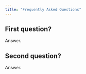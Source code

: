 ```yaml
---
title: "Frequently Asked Questions"
---
```


## First question?
Answer.

## Second question?
Answer.